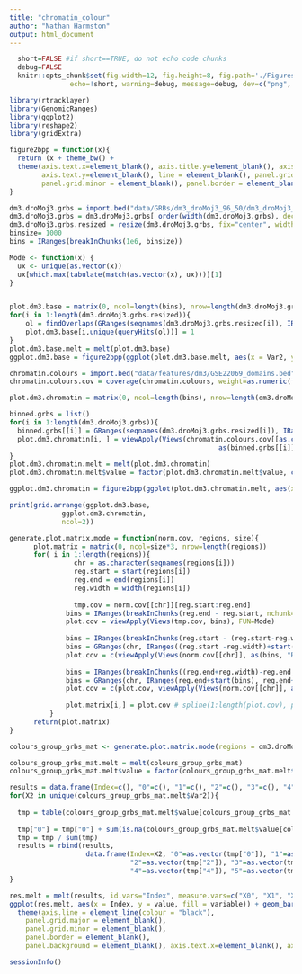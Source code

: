 ```yaml
---
title: "chromatin_colour"
author: "Nathan Harmston"
output: html_document
---
```


```r
  short=FALSE #if short==TRUE, do not echo code chunks
  debug=FALSE
  knitr::opts_chunk$set(fig.width=12, fig.height=8, fig.path='./Figures/',
               echo=!short, warning=debug, message=debug, dev=c("png", "pdf"))
```

```r
library(rtracklayer)
library(GenomicRanges)
library(ggplot2)
library(reshape2)
library(gridExtra)
```

```r

figure2bpp = function(x){
  return (x + theme_bw() +  
  theme(axis.text.x=element_blank(), axis.title.y=element_blank(), axis.title.x=element_blank(),
        axis.text.y=element_blank(), line = element_blank(), panel.grid.major = element_blank(), 
        panel.grid.minor = element_blank(), panel.border = element_blank(), panel.background = element_blank(), legend.position="none") )
}
```

```r
dm3.droMoj3.grbs = import.bed("data/GRBs/dm3_droMoj3_96_50/dm3_droMoj3_96_50.final.bed", genome="dm3")
dm3.droMoj3.grbs = dm3.droMoj3.grbs[ order(width(dm3.droMoj3.grbs), decreasing=TRUE)]
dm3.droMoj3.grbs.resized = resize(dm3.droMoj3.grbs, fix="center", width=1e6)
binsize= 1000
bins = IRanges(breakInChunks(1e6, binsize))

Mode <- function(x) {
  ux <- unique(as.vector(x))
  ux[which.max(tabulate(match(as.vector(x), ux)))][1]
}


plot.dm3.base = matrix(0, ncol=length(bins), nrow=length(dm3.droMoj3.grbs.resized))
for(i in 1:length(dm3.droMoj3.grbs.resized)){
    ol = findOverlaps(GRanges(seqnames(dm3.droMoj3.grbs.resized[i]), IRanges(start(dm3.droMoj3.grbs.resized[i])+start(bins), start(dm3.droMoj3.grbs.resized[i])+end(bins)), strand="*" ), dm3.droMoj3.grbs[i])
    plot.dm3.base[i,unique(queryHits(ol))] = 1
}
plot.dm3.base.melt = melt(plot.dm3.base)
ggplot.dm3.base = figure2bpp(ggplot(plot.dm3.base.melt, aes(x = Var2, y = rev(Var1), fill = value)) + geom_tile() +  scale_fill_gradient2(low = "white", high = "gray50", midpoint = 0))

chromatin.colours = import.bed("data/features/dm3/GSE22069_domains.bed")
chromatin.colours.cov = coverage(chromatin.colours, weight=as.numeric(factor(chromatin.colours$itemRgb)))

plot.dm3.chromatin = matrix(0, ncol=length(bins), nrow=length(dm3.droMoj3.grbs.resized))

binned.grbs = list()
for(i in 1:length(dm3.droMoj3.grbs)){
  binned.grbs[[i]] = GRanges(seqnames(dm3.droMoj3.grbs.resized[i]), IRanges(start(dm3.droMoj3.grbs.resized[i])+start(bins), start(dm3.droMoj3.grbs.resized[i])+end(bins)), strand="*" )
  plot.dm3.chromatin[i, ] = viewApply(Views(chromatin.colours.cov[[as.character(unique(seqnames(dm3.droMoj3.grbs.resized[i])))]], 
                       					            as(binned.grbs[[i]], "RangesList")[[as.character(unique(seqnames(dm3.droMoj3.grbs.resized[i])))]]), FUN=Mode)
}
plot.dm3.chromatin.melt = melt(plot.dm3.chromatin)
plot.dm3.chromatin.melt$value = factor(plot.dm3.chromatin.melt$value, c(0,1,2,3,4,5))
```


```r
ggplot.dm3.chromatin = figure2bpp(ggplot(plot.dm3.chromatin.melt, aes(x = Var2, y = rev(Var1), fill = value)) + geom_tile()) +  scale_fill_manual(breaks=c(0,1,2,3,4,5), values=c("gray40", "#000000", "#0000FF", "#00FF00", "#FF0000", "#FFFF00"))

print(grid.arrange(ggplot.dm3.base, 
             ggplot.dm3.chromatin,
             ncol=2))
```

```r
generate.plot.matrix.mode = function(norm.cov, regions, size){
      plot.matrix = matrix(0, ncol=size*3, nrow=length(regions))
      for( i in 1:length(regions)){
            	chr = as.character(seqnames(regions[i]))
            	reg.start = start(regions[i])
            	reg.end = end(regions[i])
            	reg.width = width(regions[i])
              
            	tmp.cov = norm.cov[[chr]][reg.start:reg.end]
              bins = IRanges(breakInChunks(reg.end - reg.start, nchunk=100))
              plot.cov = viewApply(Views(tmp.cov, bins), FUN=Mode)
              
              bins = IRanges(breakInChunks(reg.start - (reg.start-reg.width), nchunk=100))
              bins = GRanges(chr, IRanges((reg.start -reg.width)+start(bins), (reg.start  -reg.width)+end(bins)), strand="*" )
              plot.cov = c(viewApply(Views(norm.cov[[chr]], as(bins, "RangesList")[[chr]]), FUN=Mode), plot.cov)
              
              bins = IRanges(breakInChunks((reg.end+reg.width)-reg.end, nchunk=100))
              bins = GRanges(chr, IRanges(reg.end+start(bins), reg.end+end(bins)), strand="*" )
              plot.cov = c(plot.cov, viewApply(Views(norm.cov[[chr]], as(bins, "RangesList")[[chr]]), FUN=Mode))
              
              plot.matrix[i,] = plot.cov # spline(1:length(plot.cov), plot.cov, n = size*3)$y
          }
      return(plot.matrix)
}

colours_group_grbs_mat <- generate.plot.matrix.mode(regions = dm3.droMoj3.grbs, norm.cov = chromatin.colours.cov, size = 100)

colours_group_grbs_mat.melt = melt(colours_group_grbs_mat)
colours_group_grbs_mat.melt$value = factor(colours_group_grbs_mat.melt$value, c(0,1,2,3,4,5))

results = data.frame(Index=c(), "0"=c(), "1"=c(), "2"=c(), "3"=c(), "4"=c(), "5"=c())
for(X2 in unique(colours_group_grbs_mat.melt$Var2)){
  
  tmp = table(colours_group_grbs_mat.melt$value[colours_group_grbs_mat.melt$Var2 == X2])
  
  tmp["0"] = tmp["0"] + sum(is.na(colours_group_grbs_mat.melt$value[colours_group_grbs_mat.melt$Var2 == X2]))
  tmp = tmp / sum(tmp)
  results = rbind(results, 
                   data.frame(Index=X2, "0"=as.vector(tmp["0"]), "1"=as.vector(tmp["1"]),
                              "2"=as.vector(tmp["2"]), "3"=as.vector(tmp["3"]), 
                              "4"=as.vector(tmp["4"]), "5"=as.vector(tmp["5"]))) 
}

res.melt = melt(results, id.vars="Index", measure.vars=c("X0", "X1", "X2", "X3", "X4", "X5"))
ggplot(res.melt, aes(x = Index, y = value, fill = variable)) + geom_bar(stat="identity", width=1) +  scale_fill_manual(breaks=c(0,1,2,3,4,5), values=c("gray40", "#000000", "#0000FF", "#00FF00", "#FF0000", "#FFFF00")) + theme_bw() + scale_x_discrete("Position", expand=c(0,0)) + scale_y_continuous("Percentage", expand=c(0,0)) +
  theme(axis.line = element_line(colour = "black"),
    panel.grid.major = element_blank(),
    panel.grid.minor = element_blank(),
    panel.border = element_blank(), 
    panel.background = element_blank(), axis.text.x=element_blank(), axis.ticks.x=element_blank()) + geom_vline(xintercept=100, col="white", linetype="dashed") + geom_vline(xintercept=200, col="white", linetype="dashed")

```

```r
sessionInfo()
```

